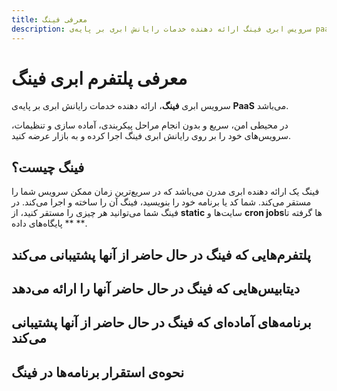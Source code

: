 ```yaml
---
title: معرفی فینگ
description: سرویس ابری فینگ ارائه دهنده خدمات رایانش ابری بر پایه‌ی paas می‌باشد
---
```



# معرفی پلتفرم ابری فینگ

سرویس ابری **فینگ**، ارائه دهنده خدمات رایانش ابری بر پایه‌ی **PaaS** می‌باشد. 

در محیطی امن، سریع و بدون انجام مراحل پیکربندی، آماده سازی و تنظیمات، سرویس‌های خود را بر روی رایانش ابری فینگ اجرا کرده و به بازار عرضه کنید.

## فینگ چیست؟

فینگ یک ارائه دهنده ابری مدرن می‌باشد که در سریع‌ترین زمان ممکن سرویس شما را مستقر می‌کند.
شما کد یا برنامه خود را بنویسید، فینگ آن را ساخته و اجرا می‌کند.
در فینگ شما می‌توانید هر چیزی را مستقر کنید، از **static** سایت‌ها و **cron jobs**‌ها گرفته تا ** پایگاه‌های داده **.

## پلتفرم‌هایی که فینگ در حال حاضر از آنها پشتیبانی می‌کند

<Catalog>
  <AppCatalog title="Node.js" href="/platform/node" icon="nodejs/nodejs-original.svg" />
  <AppCatalog title="Static" href="/platform/static" icon="html5/html5-original.svg" />
  <AppCatalog title="Golang" href="/platform/golang" icon="go/go-original.svg" />
  <AppCatalog title="Docker" href="/platform/docker" icon="docker/docker-original.svg" />
  <AppCatalog title="Python" href="/platform/python" icon="python/python-original.svg" />
  <AppCatalog title="Php" href="/platform/php" icon="php/php-original.svg" />
  <AppCatalog title="Dotnetcore" href="/platform/dotnetcore"  icon="dotnetcore/dotnetcore-original.svg" />
  <AppCatalog title="Rust" href="/platform/rust"  icon="rust/rust-plain.svg" />
</Catalog>

## دیتابیس‌هایی که فینگ در حال حاضر آنها را ارائه می‌دهد
<Catalog>
  <AppCatalog  title="MySQL" href="/database/mysql" icon="mysql/mysql-original.svg" />
  <AppCatalog  title="PostgreSQL" href="/database/postgresql" icon="postgresql/postgresql-original.svg" />
  <AppCatalog  title="MongoDB" href="/database/mongodb" icon="mongodb/mongodb-original.svg" />
</Catalog>

## برنامه‌های آماده‌ای که فینگ در حال حاضر از آنها پشتیبانی می‌کند

<Catalog>
  <AppCatalog  title="Gitea" href="/service/gitea" icon="gitea/gitea-original.svg" />
  <AppCatalog  title="Minio" href="/service/minio" icon="minio/minio-original.png" />
  <AppCatalog  title="Grafana" href="/service/grafana" icon="grafana/grafana-original.svg" />
  <AppCatalog  title="Meilisearch" href="/service/meilisearch" icon="meilisearch/meilisearch-original.svg" />
</Catalog>

## نحوه‌ی استقرار برنامه‌ها در فینگ

<Catalog>
  <AppCatalog title="Node.js" href="/quickstart/node" icon="nodejs/nodejs-original.svg" />
  <AppCatalog title="Static" href="/quickstart/static" icon="html5/html5-original.svg" />
  <AppCatalog title="React" href="/quickstart/react" icon="react/react-original.svg" />
  <AppCatalog title="Next.js" href="/quickstart/next" icon="nextjs/nextjs-original.svg" />
  <AppCatalog title="Nuxt.js" href="/quickstart/nuxt" icon="nuxtjs/nuxtjs-original.svg" />
  <AppCatalog title="Vue" href="/quickstart/vue" icon="vuejs/vuejs-original.svg" />
  <AppCatalog title="Gatsby" href="/quickstart/gatsby" icon="gatsby/gatsby-original.svg" />
  <AppCatalog title="Angular" href="/quickstart/angular" icon="angularjs/angularjs-original.svg" />
  <AppCatalog title="Nest" href="/quickstart/nest" icon="nestjs/nestjs-plain.svg" />
  <AppCatalog title="Vite" href="/quickstart/vite" icon="vite/vite-original.svg" />
  <AppCatalog title="Docusaurus" href="/quickstart/docusaurus-2"  icon="docusaurusjs/docusaurusjs-original.svg" />
  <AppCatalog title="Python" href="/quickstart/python" icon="python/python-original.svg" />
  <AppCatalog title="Flask" href="/quickstart/flask" icon="flask/flask-original.svg" />
  <AppCatalog title="Django" href="/quickstart/django" icon="django/django-plain.svg" />
  <AppCatalog title="Golang" href="/quickstart/golang" icon="go/go-original.svg" />
  <AppCatalog title="Docker" href="/quickstart/docker" icon="docker/docker-original.svg" />
  <AppCatalog title="Php" href="/quickstart/php" icon="php/php-original.svg" />
  <AppCatalog title="Laravel" href="/quickstart/laravel" icon="laravel/laravel-plain.svg" />
  <AppCatalog title="Dotnetcore" href="/quickstart/dotnetcore"  icon="dotnetcore/dotnetcore-original.svg" />
  <AppCatalog title="Rust" href="/quickstart/rust"  icon="rust/rust-plain.svg" />
</Catalog>